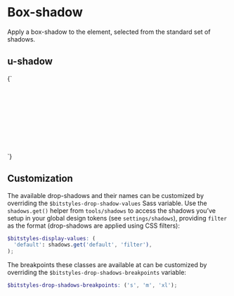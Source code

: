 
<Meta title="Utilities/shadow" />

# Box-shadow

Apply a box-shadow to the element, selected from the standard set of shadows.

## u-shadow

<Canvas isColumn>
  <Story name="u-shadow-default">
    {`
      <div class="u-shadow-default u-padding-m u-bg-white" style="width: 10rem; height: 10rem;">
      </div>
    `}
  </Story>
</Canvas>

## Customization

The available drop-shadows and their names can be customized by overriding the `$bitstyles-drop-shadow-values` Sass variable. Use the `shadows.get()` helper from `tools/shadows` to access the shadows you’ve setup in your global design tokens (see `settings/shadows`), providing `filter` as the format (drop-shadows are applied using CSS filters):

```scss
$bitstyles-display-values: (
  'default': shadows.get('default', 'filter'),
);
```

The breakpoints these classes are available at can be customized by overriding the `$bitstyles-drop-shadows-breakpoints` variable:

```scss
$bitstyles-drop-shadows-breakpoints: ('s', 'm', 'xl');
```
